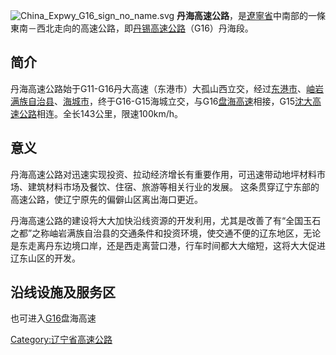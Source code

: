 [[File:China_Expwy_G16_sign_no_name.svg|thumb]]
'''丹海高速公路'''，是[[遼寧省|遼寧省]]中南部的一條東南－西北走向的高速公路，即[[丹锡高速公路|丹锡高速公路]]（G16）丹海段。

== 简介 ==
丹海高速公路始于G11-G16丹大高速（东港市）大孤山西立交，经过[[东港市|东港市]]、[[岫岩满族自治县|岫岩满族自治县]]、[[海城市|海城市]]，终于G16-G15海城立交，与G16[[盘海高速|盘海高速]]相接，G15[[沈大高速公路|沈大高速公路]]相连。全长143公里，限速100km/h。

== 意义 ==
丹海高速公路对迅速实现投资、拉动经济增长有重要作用，可迅速带动地坪材料市场、建筑材料市场及餐饮、住宿、旅游等相关行业的发展。 这条贯穿辽宁东部的高速公路，使辽宁原先的偏僻山区离出海口更近。

丹海高速公路的建设将大大加快沿线资源的开发利用，尤其是改善了有“全国玉石之都”之称岫岩满族自治县的交通条件和投资环境，使交通不便的辽东地区，无论是东走离丹东边境口岸，还是西走离营口港，行车时间都大大缩短，这将大大促进辽东山区的开发。

== 沿线设施及服务区 ==
{{Start expwy exit box|place=1}}
{{Expwy exit group|'''丹海高速公路'''区间|place=1}}
{{Expwy exit item|place=[[丹东市|丹东市]]|place rows=2|type=M|index=|dist start=0 km|name=大孤山西立交|road connection={{China Expwy Name|G11}}}}
{{Expwy exit item|type=E|index=|dist start=11 km|name=西土城|road connection=}}
{{Expwy exit item|place=[[鞍山市|鞍山市]]|place rows=10|type=E|index=|dist start=20 km|name=洋河|road connection=}}
{{Expwy exit item|type=E|index=|dist start=44 km|name=岫岩南|road connection=}}
{{Expwy exit item|type=S|index=|dist start=48 km|name=岫岩服务区|road connection=}}
{{Expwy exit item|type=E|index=|dist start=54 km|name=岫岩|road connection=}}
{{Expwy exit item|type=E|index=|dist start=77 km|name=偏岭|road connection=}}
{{Expwy exit item|type=E|index=|dist start=104 km|name=孤山|road connection=}}
{{Expwy exit item|type=S|index=|dist start=112 km|name=析木服务区|road connection=}}
{{Expwy exit item|type=E|index=|dist start=115 km|name=析木|road connection=}}
{{Expwy exit item|type=E|index=|dist start=125 km|name=牌楼|road connection=}}
{{Expwy exit item|type=E|index=|dist start=138 km|name=海城南|road connection=}}
{{Expwy exit item|place=[[鞍山市|鞍山市]]|type=H|index=|dist start=143 km|name=海城立交|road connection={{China Expwy Name|G15}}}}也可进入[[丹锡高速公路|G16]]盘海高速
{{End expwy exit box|place=1}}

[[Category:辽宁省高速公路|Category:辽宁省高速公路]]


{{transp-stub}}
